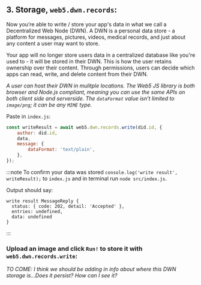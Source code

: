 ## 3. Storage, `web5.dwn.records`:

Now you’re able to write / store your app's data in what we call a Decentralized Web Node (DWN). A DWN is a personal data store - a platform for messages, pictures, videos, medical records, and just about any content a user may want to store.

Your app will no longer store users data in a centralized database like you're used to - it will be stored in their DWN. This is how the user retains ownership over their content. Through permissions, users can decide which apps can read, write, and delete content from their DWN.

*A user can host their DWN in mulitple locations. The Web5 JS library is both browser and Node.js compliant, meaning you can use the same APIs on both client side and serverside. The `dataFormat` value isn’t limited to `image/png`; it can be any `MIME` type.*

Paste in `index.js`:
```js
const writeResult = await web5.dwn.records.write(did.id, {
    author: did.id,
    data,
    message: {
        dataFormat: 'text/plain',
    },
});
```

:::note
To confirm your data was stored `console.log('write result', writeResult);` to `index.js` and in terminal run `node src/index.js`.

Output should say:
```code
write result MessageReply {
  status: { code: 202, detail: 'Accepted' },
  entries: undefined,
  data: undefined
}
```
:::

### Upload an image and click `Run!` to store it with `web5.dwn.records.write`:

*TO COME: I think we should be adding in info about where this DWN storage is...Does it persist? How can I see it?*